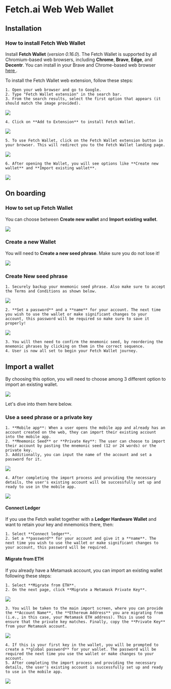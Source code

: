 # Fetch.ai Web Web Wallet

## Installation

### How to install Fetch Web Wallet

Install **Fetch Wallet** (*version 0.16.0*). The Fetch Wallet is supported by all Chromium-based web browsers, including **Chrome**, **Brave**, **Edge**, and **Decentr**. You can install in your Brave and Chrome-based web browser [here ](https://chromewebstore.google.com/detail/fetch-wallet/ellkdbaphhldpeajbepobaecooaoafpg?hl=en-GB).

To install the Fetch Wallet web extension, follow these steps:

    1. Open your web browser and go to Google.
    2. Type "Fetch Wallet extension" in the search bar.
    3. From the search results, select the first option that appears (it should match the image provided).

![](src/images/guides/wallet/getting-started-web-wallet_00.png)

    4. Click on **Add to Extension** to install Fetch Wallet.

![](src/images/guides/wallet/getting-started-web-wallet_01.png)

    5. To use Fetch Wallet, click on the Fetch Wallet extension button in your browser. This will redirect you to the Fetch Wallet landing page.

![](src/images/guides/wallet/getting-started-web-wallet_02.png)

    6. After opening the Wallet, you will see options like **Create new wallet** and **Import existing wallet**.

![](src/images/guides/wallet/getting-started-web-wallet_03.png)

## On boarding

### How to set up Fetch Wallet

You can choose between **Create new wallet** and **Import existing wallet**.

![](src/images/guides/wallet/getting-started-web-wallet_04.png)

### Create a new Wallet

You will need to **Create a new seed phrase**. Make sure you do not lose it!

![](src/images/guides/wallet/getting-started-web-wallet_05.png)

### Create New seed phrase

    1. Securely backup your mnemonic seed phrase. Also make sure to accept the Terms and Conditions as shown below.

![](src/images/guides/wallet/getting-started-web-wallet_06.png)

    2. **Set a password** and a **name** for your account. The next time you wish to use the wallet or make significant changes to your account, this password will be required so make sure to save it properly!

![](src/images/guides/wallet/getting-started-web-wallet_07.png)

    3. You will then need to confirm the mnemonic seed, by reordering the mnemonic phrases by clicking on them in the correct sequence.
    4. User is now all set to begin your Fetch Wallet journey.

## Import a wallet

By choosing this option, you will need to choose among 3 different option to import an existing wallet.

![](src/images/guides/wallet/getting-started-web-wallet_08.png)

Let's dive into them here below.

### Use a seed phrase or a private key

    1. **Mobile app**: When a user opens the mobile app and already has an account created on the web, they can import their existing account into the mobile app.
    2. **Mnemonic Seed** or **Private Key**: The user can choose to import their account by pasting the mnemonic seed (12 or 24 words) or the private key.
    3. Additionally, you can input the name of the account and set a password for it.

![](src/images/guides/wallet/getting-started-web-wallet_09.png)

    4. After completing the import process and providing the necessary details, the user's existing account will be successfully set up and ready to use in the mobile app.

![](src/images/guides/wallet/getting-started-web-wallet_10.png)

#### Connect Ledger

If you use the Fetch wallet together with a **Ledger Hardware Wallet** and want to retain your key and mnemonics there, then:

    1. Select **Connect ledger**.
    2. Set a **password** for your account and give it a **name**. The next time you wish to use the wallet or make significant changes to your account, this password will be required.

#### Migrate from ETH

If you already have a Metamask account, you can import an existing wallet  following these steps:

    1. Select **Migrate from ETH**.
    2. On the next page, click **Migrate a Metamask Private Key**.

![](src/images/guides/wallet/getting-started-web-wallet_11.png)

    3. You will be taken to the main import screen, where you can provide the **Account Name**, the **Ethereum Address** you are migrating from (i.e., in this case, your Metamask ETH address). This is used to ensure that the private key matches. Finally, copy the **Private Key** from your Metamask account.
    
![](src/images/guides/wallet/getting-started-web-wallet_12.png)

    4. If this is your first key in the wallet, you will be prompted to create a **global password** for your wallet. The password will be required the next time you use the wallet or make changes to your account.
    5. After completing the import process and providing the necessary details, the user's existing account is successfully set up and ready to use in the mobile app.

![](src/images/guides/wallet/getting-started-web-wallet_13.png)
